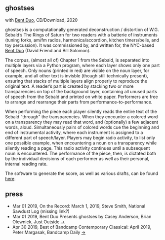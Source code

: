 ## ghostses
with [Bent Duo](https://www.bentduo.com/), CD/Download, 2020

<Cover src="AWP007-front_1000.jpg" />

<Bandcamp album="1247137697" />

<YouTube src="https://www.youtube.com/embed/he6IRPglWMk" />

ghostses is a computationally generated deconstruction / distortion of W.G. Sebald’s The Rings of Saturn for two readers with a batterie of instruments (tuning forks, am/fm radios, harmonica/accordion, kitchen timers/bells, and toy percussion). It was commissioned by, and written for, the NYC-based [Bent Duo](https://www.bentduo.com/) (David Friend and Bill Solomon).

The corpus, (almost all of) Chapter 1 from the Sebald, is separated into multiple layers via a Python program, where each layer shows only one part of speech. Only nouns (printed in red) are visible on the noun layer, for example, and all other text is invisble (though still technically present), ensuring that stacks of multiple layers align properly to reproduce the original text. A reader’s part is created by stacking two or more transparencies on top of the background layer, containing all unused parts of speech from the Sebald and printed on white paper. Performers are free to arrange and rearrange their parts from performance-to-performance.

When performing the piece each player silently reads the entire text of the Sebald “through" the transparencies. When they encounter a colored word on a transparency they may read that word, and (optionally) a few adjacent words, aloud. Simultaneously pairs of colored words cue the beginning and end of instrumental activity, where each instrument is assigned to a different part of speech/layer. Players may begin radio activity, to list only one possible example, when encountering a noun on a transparency while silently reading a page. This radio activity continues until a subsequent noun is encountered. The performance of the piece, then, is dictated both by the individual decisions of each performer as well as their personal, internal reading rate.

The software to generate the score, as well as various drafts, can be found [here](https://github.com/caseyanderson/ghostses).

## press

* Mar 01 2019, On the Record: March 1, 2019, Steve Smith, National Sawdust Log (missing link?)
* Mar 01 2019, Bent Duo Presents ghostses by Casey Anderson, Brian Olewnick, Just Outside [→](https://olewnick.blogspot.com/2019/03/there-used-to-be-feature-in-cadence.html)
* Apr 30 2019, Best of Bandcamp Contemporary Classical: April 2019, Peter Margasak, Bandcamp Daily [→](https://daily.bandcamp.com/best-contemporary-classical/best-of-bandcamp-contemporary-classical-april-2019)
